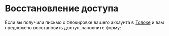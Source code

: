 # Восстановление доступа

Если вы получили письмо о блокировке вашего аккаунта в [Толоке](https://toloka.ai/tolokers/ru/) и вам предложено восстановить доступ, заполните форму:

<TolokersSupportForm lang="ru" />